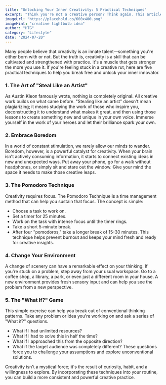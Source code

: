 ```yaml
---
title: "Unlocking Your Inner Creativity: 5 Practical Techniques"
excerpt: "Think you're not a creative person? Think again. This article explores five simple yet powerful techniques to help you break through mental blocks and unlock your creative potential."
imageUrl: "https://placehold.co/600x400.png"
imageHint: "creative lightbulb idea"
author: "HTG"
category: "Lifestyle"
date: "2024-07-20"
---
```


Many people believe that creativity is an innate talent—something you're either born with or not. But the truth is, creativity is a skill that can be cultivated and strengthened with practice. It's a muscle that gets stronger the more you use it. If you're feeling stuck in a creative rut, here are five practical techniques to help you break free and unlock your inner innovator.

### 1. The Art of "Steal Like an Artist"
As Austin Kleon famously wrote, nothing is completely original. All creative work builds on what came before. "Stealing like an artist" doesn't mean plagiarizing; it means studying the work of those who inspire you, deconstructing it to understand what makes it great, and then using those lessons to create something new and unique in your own voice. Immerse yourself in the work of your heroes and let their brilliance spark your own.

### 2. Embrace Boredom
In a world of constant stimulation, we rarely allow our minds to wander. Boredom, however, is a powerful catalyst for creativity. When your brain isn't actively consuming information, it starts to connect existing ideas in new and unexpected ways. Put away your phone, go for a walk without headphones, or simply sit and stare out the window. Give your mind the space it needs to make those creative leaps.

### 3. The Pomodoro Technique
Creativity requires focus. The Pomodoro Technique is a time management method that can help you sustain that focus. The concept is simple:
- Choose a task to work on.
- Set a timer for 25 minutes.
- Work on the task with intense focus until the timer rings.
- Take a short 5-minute break.
- After four "pomodoros," take a longer break of 15-30 minutes.
This technique helps prevent burnout and keeps your mind fresh and ready for creative insights.

### 4. Change Your Environment
A change of scenery can have a remarkable effect on your thinking. If you're stuck on a problem, step away from your usual workspace. Go to a coffee shop, a library, a park, or even just a different room in your house. A new environment provides fresh sensory input and can help you see the problem from a new perspective.

### 5. The "What If?" Game
This simple exercise can help you break out of conventional thinking patterns. Take any problem or idea you're working on and ask a series of "What if?" questions.
- What if I had unlimited resources?
- What if I had to solve this in half the time?
- What if I approached this from the opposite direction?
- What if the target audience was completely different?
These questions force you to challenge your assumptions and explore unconventional solutions.

Creativity isn't a mystical force; it's the result of curiosity, habit, and a willingness to explore. By incorporating these techniques into your routine, you can build a more consistent and powerful creative practice.